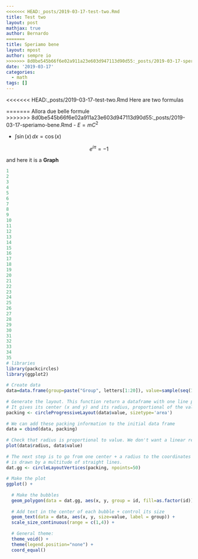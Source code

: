 ```yaml
---
<<<<<<< HEAD:_posts/2019-03-17-test-two.Rmd
title: Test two
layout: post
mathjax: true
author: Bernardo
=======
title: Speriamo bene
layout: mpost
author: sempre io
>>>>>>> 8d0be545b66f6e02a911a23e603d947113d90d55:_posts/2019-03-17-speriamo-bene.Rmd
date: '2019-03-17'
categories:
  - math
tags: []
---
```


<<<<<<< HEAD:_posts/2019-03-17-test-two.Rmd
Here are two formulas

=======
Allora due belle formule  
>>>>>>> 8d0be545b66f6e02a911a23e603d947113d90d55:_posts/2019-03-17-speriamo-bene.Rmd
- $E=m C^2$

- $\int \sin(x) \, dx = \cos(x)$

$$e^{i \pi} = -1$$

and here it is a **Graph**

```r

1
2
3
4
5
6
7
8
9
10
11
12
13
14
15
16
17
18
19
20
21
22
23
24
25
26
27
28
29
30
31
32
33
34
35
# libraries
library(packcircles)
library(ggplot2)
 
# Create data
data=data.frame(group=paste("Group", letters[1:20]), value=sample(seq(1,100),20)) 
 
# Generate the layout. This function return a dataframe with one line per bubble. 
# It gives its center (x and y) and its radius, proportional of the value
packing <- circleProgressiveLayout(data$value, sizetype='area')
 
# We can add these packing information to the initial data frame
data = cbind(data, packing)
 
# Check that radius is proportional to value. We don't want a linear relationship, since it is the AREA that must be proportionnal to the value
plot(data$radius, data$value)
 
# The next step is to go from one center + a radius to the coordinates of a circle that
# is drawn by a multitude of straight lines.
dat.gg <- circleLayoutVertices(packing, npoints=50)
 
# Make the plot
ggplot() + 
  
  # Make the bubbles
  geom_polygon(data = dat.gg, aes(x, y, group = id, fill=as.factor(id)), colour = "black", alpha = 0.6) +
  
  # Add text in the center of each bubble + control its size
  geom_text(data = data, aes(x, y, size=value, label = group)) +
  scale_size_continuous(range = c(1,4)) +
  
  # General theme:
  theme_void() + 
  theme(legend.position="none") +
  coord_equal()
```